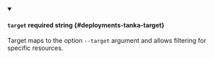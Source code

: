 
<details className="config-field" data-expandable="false" open>
<summary>

#### `target` <span className="config-field-required" data-required="false">required</span> <span className="config-field-type">string</span> <span className="config-field-default"></span> <span className="config-field-enum"></span> {#deployments-tanka-target}

Target maps to the option `--target` argument and allows filtering for specific resources.

</summary>


</details>
